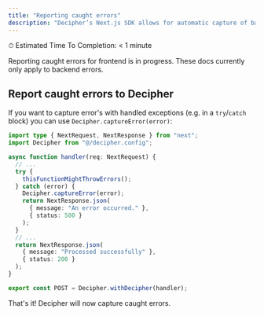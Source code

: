 ```yaml
---
title: "Reporting caught errors"
description: "Decipher’s Next.js SDK allows for automatic capture of backend errors including helpful details like logs and raw payload data."
---
```


<Check> ⏱ Estimated Time To Completion: < 1 minute</Check>

<Info>Reporting caught errors for frontend is in progress. These docs currently only apply to backend errors.</Info>
## Report caught errors to Decipher

If you want to capture error's with handled exceptions (e.g. in a `try`/`catch` block) you can use `Decipher.captureError(error)`:

```typescript route.ts
import type { NextRequest, NextResponse } from "next";
import Decipher from "@/decipher.config";

async function handler(req: NextRequest) {
  // ...
  try {
    thisFunctionMightThrowErrors();
  } catch (error) {
    Decipher.captureError(error);
    return NextResponse.json(
      { message: "An error occurred." },
      { status: 500 }
    );
  }
  // ...
  return NextResponse.json(
    { message: "Processed successfully" },
    { status: 200 }
  );
}

export const POST = Decipher.withDecipher(handler);
```

That's it! Decipher will now capture caught errors.
